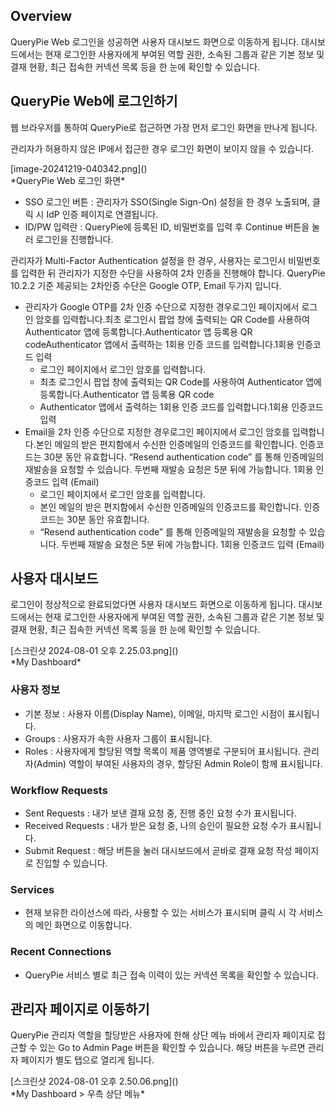 ## Overview
QueryPie Web 로그인을 성공하면 사용자 대시보드 화면으로 이동하게 됩니다. 대시보드에서는 현재 로그인한 사용자에게 부여된 역할 권한, 소속된 그룹과 같은 기본 정보 및 결재 현황, 최근 접속한 커넥션 목록 등을 한 눈에 확인할 수 있습니다.

## QueryPie Web에 로그인하기
웹 브라우저를 통하여 QueryPie로 접근하면 가장 먼저 로그인 화면을 만나게 됩니다.

관리자가 허용하지 않은 IP에서 접근한 경우 로그인 화면이 보이지 않을 수 있습니다.

<p align="center">
<div>[image-20241219-040342.png]()</div>
*QueryPie Web 로그인 화면*
</p>

* SSO 로그인 버튼 : 관리자가 SSO(Single Sign-On) 설정을 한 경우 노출되며, 클릭 시 IdP 인증 페이지로 연결됩니다.
* ID/PW 입력란 : QueryPie에 등록된 ID, 비밀번호를 입력 후 Continue 버튼을 눌러 로그인을 진행합니다.

관리자가 Multi-Factor Authentication 설정을 한 경우, 사용자는 로그인시 비밀번호를 입력한 뒤 관리자가 지정한 수단을 사용하여 2차 인증을 진행해야 합니다. QueryPie 10.2.2 기준 제공되는 2차인증 수단은 Google OTP, Email 두가지 입니다.

* 관리자가 Google OTP를 2차 인증 수단으로 지정한 경우로그인 페이지에서 로그인 암호를 입력합니다.최초 로그인시 팝업 창에 출력되는 QR Code를 사용하여 Authenticator 앱에 등록합니다.Authenticator 앱 등록용 QR codeAuthenticator 앱에서 출력하는 1회용 인증 코드를 입력합니다.1회용 인증코드 입력
  * 로그인 페이지에서 로그인 암호를 입력합니다.
  * 최초 로그인시 팝업 창에 출력되는 QR Code를 사용하여 Authenticator 앱에 등록합니다.Authenticator 앱 등록용 QR code
  * Authenticator 앱에서 출력하는 1회용 인증 코드를 입력합니다.1회용 인증코드 입력
* Email을 2차 인증 수단으로 지정한 경우로그인 페이지에서 로그인 암호를 입력합니다.본인 메일의 받은 편지함에서 수신한 인증메일의 인증코드를 확인합니다. 인증코드는 30분 동안 유효합니다. “Resend authentication code” 를 통해 인증메일의 재발송을 요청할 수 있습니다. 두번째 재발송 요청은 5분 뒤에 가능합니다. 1회용 인증코드 입력 (Email)
  * 로그인 페이지에서 로그인 암호를 입력합니다.
  * 본인 메일의 받은 편지함에서 수신한 인증메일의 인증코드를 확인합니다. 인증코드는 30분 동안 유효합니다.
  * “Resend authentication code” 를 통해 인증메일의 재발송을 요청할 수 있습니다. 두번째 재발송 요청은 5분 뒤에 가능합니다. 1회용 인증코드 입력 (Email)

## 사용자 대시보드
로그인이 정상적으로 완료되었다면 사용자 대시보드 화면으로 이동하게 됩니다. 대시보드에서는 현재 로그인한 사용자에게 부여된 역할 권한, 소속된 그룹과 같은 기본 정보 및 결재 현황, 최근 접속한 커넥션 목록 등을 한 눈에 확인할 수 있습니다.

<p align="center">
<div>[스크린샷 2024-08-01 오후 2.25.03.png]()</div>
*My Dashboard*
</p>

### 사용자 정보
* 기본 정보 : 사용자 이름(Display Name), 이메일, 마지막 로그인 시점이 표시됩니다.
* Groups : 사용자가 속한 사용자 그룹이 표시됩니다.
* Roles : 사용자에게 할당된 역할 목록이 제품 영역별로 구분되어 표시됩니다. 관리자(Admin) 역할이 부여된 사용자의 경우, 할당된 Admin Role이 함께 표시됩니다.

### Workflow Requests
* Sent Requests : 내가 보낸 결재 요청 중, 진행 중인 요청 수가 표시됩니다.
* Received Requests : 내가 받은 요청 중, 나의 승인이 필요한 요청 수가 표시됩니다.
* Submit Request : 해당 버튼을 눌러 대시보드에서 곧바로 결재 요청 작성 페이지로 진입할 수 있습니다.

### Services
* 현재 보유한 라이선스에 따라, 사용할 수 있는 서비스가 표시되며 클릭 시 각 서비스의 메인 화면으로 이동합니다.

### Recent Connections
* QueryPie 서비스 별로 최근 접속 이력이 있는 커넥션 목록을 확인할 수 있습니다.

## 관리자 페이지로 이동하기
QueryPie 관리자 역할을 할당받은 사용자에 한해 상단 메뉴 바에서 관리자 페이지로 접근할 수 있는 Go to Admin Page 버튼을 확인할 수 있습니다. 해당 버튼을 누르면 관리자 페이지가 별도 탭으로 열리게 됩니다.

<p align="center">
<div>[스크린샷 2024-08-01 오후 2.50.06.png]()</div>
*My Dashboard &gt; 우측 상단 메뉴*
</p>
